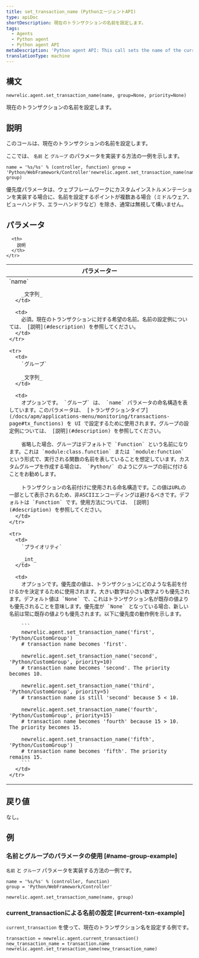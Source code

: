```yaml
---
title: set_transaction_name (PythonエージェントAPI)
type: apiDoc
shortDescription: 現在のトランザクションの名前を設定します。
tags:
  - Agents
  - Python agent
  - Python agent API
metaDescription: 'Python agent API: This call sets the name of the current transaction.'
translationType: machine
---
```


## 構文

```
newrelic.agent.set_transaction_name(name, group=None, priority=None)
```

現在のトランザクションの名前を設定します。

## 説明

このコールは、現在のトランザクションの名前を設定します。

ここでは、 `名前` と `グループ` のパラメータを実装する方法の一例を示します。

```
name = '%s/%s' % (controller, function) group = 'Python/WebFramework/Controller'newrelic.agent.set_transaction_name(name, group)
```

優先度パラメータは、ウェブフレームワークにカスタムインストルメンテーションを実装する場合に、名前を設定するポイントが複数ある場合（ミドルウェア、ビューハンドラ、エラーハンドラなど）を除き、通常は無視して構いません。

## パラメータ

<table>
  <thead>
    <tr>
      <th width="25%">
        パラメーター
      </th>

      <th>
        説明
      </th>
    </tr>
  </thead>

  <tbody>
    <tr>
      <td>
        `name`

        _文字列_
      </td>

      <td>
        必須。現在のトランザクションに対する希望の名前。名前の設定例については、 [説明](#description) を参照してください。
      </td>
    </tr>

    <tr>
      <td>
        `グループ`

        _文字列_
      </td>

      <td>
        オプションです。 `グループ` は、 `name` パラメータの命名構造を表しています。このパラメータは、 [トランザクションタイプ](/docs/apm/applications-menu/monitoring/transactions-page#tx_functions) を UI で設定するために使用されます。グループの設定例については、 [説明](#description) を参照してください。

        省略した場合、グループはデフォルトで `Function` という名前になります。これは `module:class.function` または `module:function` という形式で、実行される関数の名前を表していることを想定しています。カスタムグループを作成する場合は、 `Python/` のようにグループの前に付けることをお勧めします。

        トランザクションの名前付けに使用される命名構造です。この値はURLの一部として表示されるため、非ASCIIエンコーディングは避けるべきです。デフォルトは `Function` です。使用方法については、 [説明](#description) を参照してください。
      </td>
    </tr>

    <tr>
      <td>
        `プライオリティ`

        _int_
      </td>

      <td>
        オプションです。優先度の値は、トランザクションにどのような名前を付けるかを決定するために使用されます。大きい数字は小さい数字よりも優先されます。デフォルト値は `None` で、これはトランザクション名が既存の値よりも優先されることを意味します。優先度が `None` となっている場合、新しい名前は常に既存の値よりも優先されます。以下に優先度の動作例を示します。

        ```
        newrelic.agent.set_transaction_name('first', 'Python/CustomGroup')
        # transaction name becomes 'first'.

        newrelic.agent.set_transaction_name('second', 'Python/CustomGroup', priority=10)
        # transaction name becomes 'second'. The priority becomes 10.

        newrelic.agent.set_transaction_name('third', 'Python/CustomGroup', priority=5)
        # transaction name is still 'second' because 5 < 10.

        newrelic.agent.set_transaction_name('fourth', 'Python/CustomGroup', priority=15)
        # transaction name becomes 'fourth' because 15 > 10. The priority becomes 15.

        newrelic.agent.set_transaction_name('fifth', 'Python/CustomGroup')
        # transaction name becomes 'fifth'. The priority remains 15.
        ```
      </td>
    </tr>
  </tbody>
</table>

## 戻り値

なし。

## 例

### 名前とグループのパラメータの使用 [#name-group-example]

`名前` と `グループ` パラメータを実装する方法の一例です。

```
name = '%s/%s' % (controller, function) 
group = 'Python/WebFramework/Controller'

newrelic.agent.set_transaction_name(name, group)
```

### current_transactionによる名前の設定 [#current-txn-example]

`current_transaction` を使って、現在のトランザクション名を設定する例です。

```
transaction = newrelic.agent.current_transaction()
new_transaction_name = transaction.name
newrelic.agent.set_transaction_name(new_transaction_name)
```